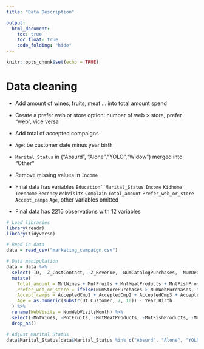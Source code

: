 ```yaml
---
title: "Data Description"

output: 
  html_document:
    toc: true
    toc_float: true
    code_folding: "hide"
---
```




```r
knitr::opts_chunk$set(echo = TRUE)
```

# Data cleaning

* Add amount of wines, fruits, meat ... into total amount spend

* Create a prefer web or store option: number of web > store, prefer "web", vice versa

* Add total of accepted compaigns

* `Age`: be customer date minus year birth

* `Marital_Status` in  ("Absurd", "Alone","YOLO","Widow") merged into "Other"

* Remove missing values in `Income`

* Final data has variables  `Education``Marital_Status` `Income`   `Kidhome` `Teenhome`  `Recency`  `WebVisits`   `Complain`      `Total_amount`   `Prefer_web_or_store` `Accept_camps`  `Age`, other variables omitted

* Final data has 2216 observations with 12 variables

```r
# Load libraries
library(readr)
library(tidyverse)

# Read in data
data = read_csv("marketing_campaign.csv")

# Data manipulation
data = data %>%
  select(-ID, -Z_CostContact, -Z_Revenue, -NumCatalogPurchases, -NumDealsPurchases) %>%
  mutate(
    Total_amount = MntWines + MntFruits + MntMeatProducts + MntFishProducts + MntSweetProducts + MntGoldProds,
    Prefer_web_or_store = ifelse(NumStorePurchases > NumWebPurchases, "store", "web"),
    Accept_camps = AcceptedCmp1 + AcceptedCmp2 + AcceptedCmp3 + AcceptedCmp4 + AcceptedCmp5 + Response,
    Age = as.numeric(substr(Dt_Customer, 7, 10)) - Year_Birth
  ) %>%
  rename(WebVisits = NumWebVisitsMonth) %>%
  select(-MntWines, -MntFruits, -MntMeatProducts, -MntFishProducts, -MntSweetProducts, -MntGoldProds,-AcceptedCmp1, -AcceptedCmp2, -AcceptedCmp3, -AcceptedCmp4, -AcceptedCmp5, -Response, -Year_Birth, -Dt_Customer, -NumWebPurchases, -NumStorePurchases) %>%
  drop_na()

# Adjust Marital Status
data$Marital_Status[data$Marital_Status %in% c("Absurd", "Alone", "YOLO", "Widow")] = "Other"

```
